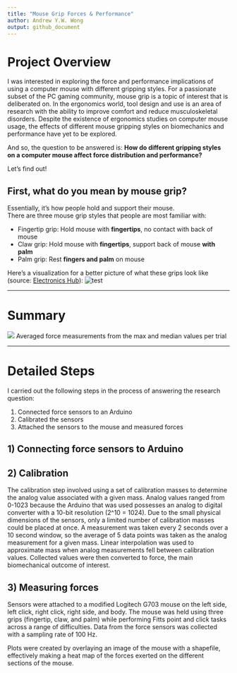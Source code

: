 ```yaml
---
title: "Mouse Grip Forces & Performance"
author: Andrew Y.W. Wong
output: github_document
---
```


# Project Overview

I was interested in exploring the force and performance implications of using a computer mouse with different gripping styles. For a passionate subset of the PC gaming community, mouse grip is a topic of interest that is deliberated on. In the ergonomics world, tool design and use is an area of research with the ability to improve comfort and reduce musculoskeletal disorders. Despite the existence of ergonomics studies on computer mouse usage, the effects of different mouse gripping styles on biomechanics and performance have yet to be explored.

And so, the question to be answered is: **How do different gripping styles on a computer mouse affect force distribution and performance?**

Let's find out!

## First, what do you mean by mouse grip?

Essentially, it's how people hold and support their mouse.  
There are three mouse grip styles that people are most familiar with:

* Fingertip grip: Hold mouse with **fingertips**, no contact with back of mouse
* Claw grip: Hold mouse with **fingertips**, support back of mouse **with palm** 
* Palm grip: Rest **fingers and palm** on mouse

Here's a visualization for a better picture of what these grips look like (source: [Electronics Hub](https://www.electronicshub.org/mouse-grip-styles/)):
![test](./images/Mouse-Grip-Styles-Featured-Image.png)

***

# Summary

![](./plots/all_mean_low.png)
Averaged force measurements from the max and median values per trial

***

# Detailed Steps

I carried out the following steps in the process of answering the research question:

1) Connected force sensors to an Arduino
2) Calibrated the sensors
3) Attached the sensors to the mouse and measured forces

## 1) Connecting force sensors to Arduino


## 2) Calibration
The calibration step involved using a set of calibration masses to determine the analog value associated with a given mass. Analog values ranged from 0-1023 because the Arduino that was used possesses an analog to digital converter with a 10-bit resolution (2^10 = 1024). Due to the small physical dimensions of the sensors, only a limited number of calibration masses could be placed at once. A measurement was taken every 2 seconds over a 10 second window, so the average of 5 data points was taken as the analog measurement for a given mass. Linear interpolation was used to approximate mass when analog measurements fell between calibration values. Collected values were then converted to force, the main biomechanical outcome of interest. 

## 3) Measuring forces
Sensors were attached to a modified Logitech G703 mouse on the left side, left click, right click, right side, and body. The mouse was held using three grips (fingertip, claw, and palm) while performing Fitts point and click tasks across a range of difficulties. Data from the force sensors was collected with a sampling rate of 100 Hz.

Plots were created by overlaying an image of the mouse with a shapefile, effectively making a heat map of the forces exerted on the different sections of the mouse. 